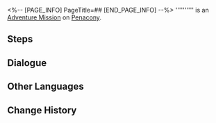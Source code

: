 <%-- [PAGE_INFO]
PageTitle=##
[END_PAGE_INFO] --%>
{{Stub|Dialogue.}}
{{Mission Infobox
|id            = 4340121
|title         = 
|image         = <!--Mission .png-->
|type          = Adventure
|event_name    = 
|chapter       = 
|requirements  = [[Adventure Mission]] ''[[Cloud-Bound Hearts]]'' completed
|summary       = <!--official mission summary from Fate's Atlas-->
|characters    = Caldwick; Pedro; Rosa; Trailblazer
|startLocation = [[Penacony]] - [[(The Radiant Feldspar/The Trailblaze's Stern/The Tatalov/The Soaring Clock Hand)]]
|world         = Penacony
|area          = (The Radiant Feldspar/The Trailblaze's Stern/The Tatalov/The Soaring Clock Hand)
|prev          = Cloud-Bound Hearts
|next          = 
|rewards       = Symbol of Fortune*1; Astral Express Miniature (Limited Edition)*1; Adventure Log*2; Golden Limited - Aideen Token*1; Credit*5,000
}}
'''''''''' is an [[Adventure Mission]] on [[Penacony]].

==Steps==


<!--
==Gameplay Notes==

--><!--
==Trial Character==

-->
==Dialogue==
{{Stub Dialogue}}

{{Dialogue End}}

==Other Languages==
{{Other Languages
|en   = 
|zhs  = 
|zht  = 
|ja   = 
|ko   = 
|es   = 
|fr   = 
|ru   = 
|th   = 
|vi   = 
|de   = 
|id   = 
|pt   = 
}}

==Change History==
{{Change History|2.3}}
